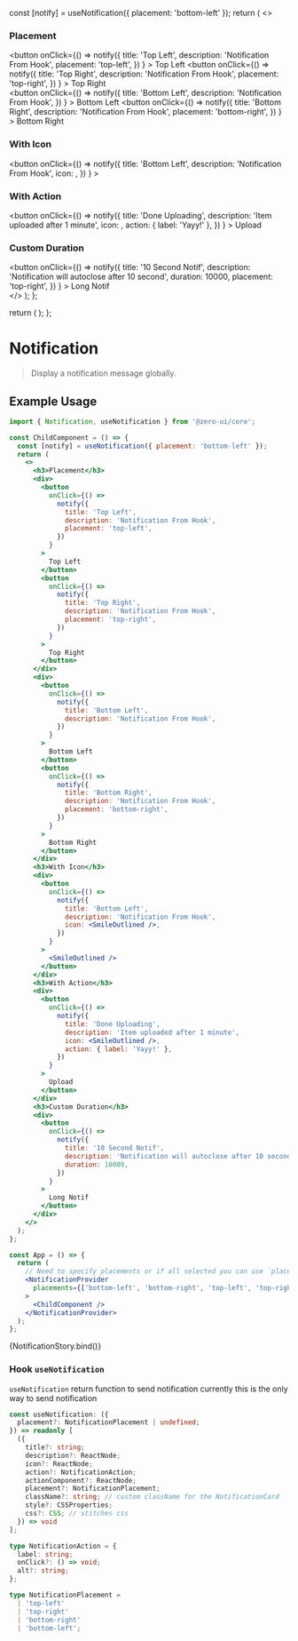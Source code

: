 
<Meta
  title="Components/Portal/Notification"
  component={[NotificationProvider]}
  argTypes={{}}
/>

  const [notify] = useNotification({ placement: 'bottom-left' });
  return (
    <>
      <h3>Placement</h3>
      <div>
        <button
          onClick={() =>
            notify({
              title: 'Top Left',
              description: 'Notification From Hook',
              placement: 'top-left',
            })
          }
        >
          Top Left
        </button>
        <button
          onClick={() =>
            notify({
              title: 'Top Right',
              description: 'Notification From Hook',
              placement: 'top-right',
            })
          }
        >
          Top Right
        </button>
      </div>
      <div>
        <button
          onClick={() =>
            notify({
              title: 'Bottom Left',
              description: 'Notification From Hook',
            })
          }
        >
          Bottom Left
        </button>
        <button
          onClick={() =>
            notify({
              title: 'Bottom Right',
              description: 'Notification From Hook',
              placement: 'bottom-right',
            })
          }
        >
          Bottom Right
        </button>
      </div>
      <h3>With Icon</h3>
      <div>
        <button
          onClick={() =>
            notify({
              title: 'Bottom Left',
              description: 'Notification From Hook',
              icon: <SmileOutlined />,
            })
          }
        >
          <SmileOutlined />
        </button>
      </div>
      <h3>With Action</h3>
      <div>
        <button
          onClick={() =>
            notify({
              title: 'Done Uploading',
              description: 'Item uploaded after 1 minute',
              icon: <SmileOutlined />,
              action: { label: 'Yayy!' },
            })
          }
        >
          Upload
        </button>
      </div>
      <h3>Custom Duration</h3>
      <div>
        <button
          onClick={() =>
            notify({
              title: '10 Second Notif',
              description: 'Notification will autoclose after 10 second',
              duration: 10000,
              placement: 'top-right',
            })
          }
        >
          Long Notif
        </button>
      </div>
    </>
  );
};

  return (
    <NotificationProvider placements="all">
      <ChildComponent />
    </NotificationProvider>
  );
};

# Notification

> Display a notification message globally.

## Example Usage

```jsx
import { Notification, useNotification } from '@zero-ui/core';

const ChildComponent = () => {
  const [notify] = useNotification({ placement: 'bottom-left' });
  return (
    <>
      <h3>Placement</h3>
      <div>
        <button
          onClick={() =>
            notify({
              title: 'Top Left',
              description: 'Notification From Hook',
              placement: 'top-left',
            })
          }
        >
          Top Left
        </button>
        <button
          onClick={() =>
            notify({
              title: 'Top Right',
              description: 'Notification From Hook',
              placement: 'top-right',
            })
          }
        >
          Top Right
        </button>
      </div>
      <div>
        <button
          onClick={() =>
            notify({
              title: 'Bottom Left',
              description: 'Notification From Hook',
            })
          }
        >
          Bottom Left
        </button>
        <button
          onClick={() =>
            notify({
              title: 'Bottom Right',
              description: 'Notification From Hook',
              placement: 'bottom-right',
            })
          }
        >
          Bottom Right
        </button>
      </div>
      <h3>With Icon</h3>
      <div>
        <button
          onClick={() =>
            notify({
              title: 'Bottom Left',
              description: 'Notification From Hook',
              icon: <SmileOutlined />,
            })
          }
        >
          <SmileOutlined />
        </button>
      </div>
      <h3>With Action</h3>
      <div>
        <button
          onClick={() =>
            notify({
              title: 'Done Uploading',
              description: 'Item uploaded after 1 minute',
              icon: <SmileOutlined />,
              action: { label: 'Yayy!' },
            })
          }
        >
          Upload
        </button>
      </div>
      <h3>Custom Duration</h3>
      <div>
        <button
          onClick={() =>
            notify({
              title: '10 Second Notif',
              description: 'Notification will autoclose after 10 second',
              duration: 10000,
            })
          }
        >
          Long Notif
        </button>
      </div>
    </>
  );
};

const App = () => {
  return (
    // Need to specify placements or if all selected you can use `placements='all'`
    <NotificationProvider
      placements={['bottom-left', 'bottom-right', 'top-left', 'top-right']}
    >
      <ChildComponent />
    </NotificationProvider>
  );
};
```

<Canvas columns={2} withSource="close">
  <Story name="Notification">{NotificationStory.bind()}</Story>
</Canvas>

<ArgsTable of={NotificationProvider} />

### Hook `useNotification`

`useNotification` return function to send notification
currently this is the only way to send notification

```ts
const useNotification: ({
  placement?: NotificationPlacement | undefined;
}) => readonly [
  ({
    title?: string;
    description?: ReactNode;
    icon?: ReactNode;
    action?: NotificationAction;
    actionComponent?: ReactNode;
    placement?: NotificationPlacement;
    className?: string; // custom className for the NotificationCard
    style?: CSSProperties;
    css?: CSS; // stitches css
  }) => void
];

type NotificationAction = {
  label: string;
  onClick?: () => void;
  alt?: string;
};

type NotificationPlacement =
  | 'top-left'
  | 'top-right'
  | 'bottom-right'
  | 'bottom-left';
```
